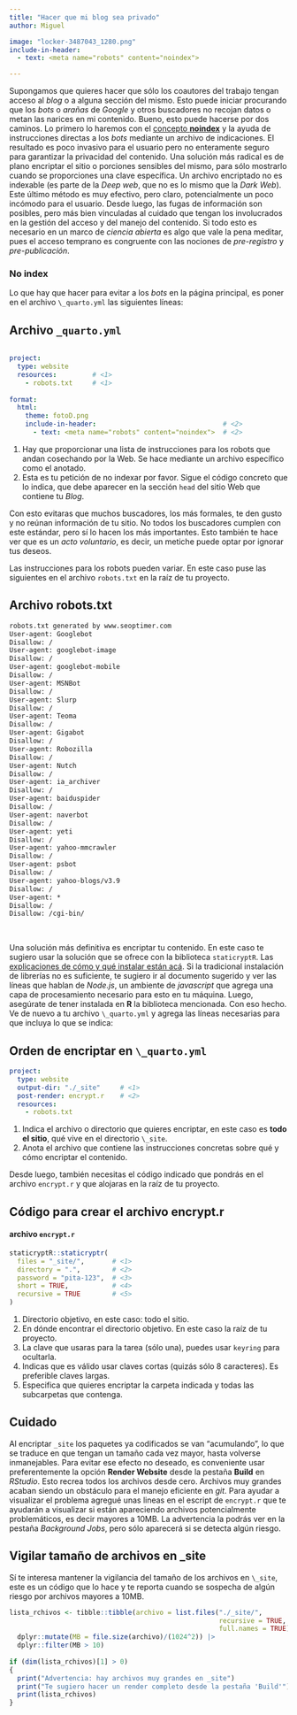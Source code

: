 ```yaml
---
title: "Hacer que mi blog sea privado"
author: Miguel

image: "locker-3487043_1280.png"
include-in-header: 
  - text: <meta name="robots" content="noindex">

---
```


Supongamos que quieres hacer que sólo los coautores del trabajo tengan acceso al _blog_ o a alguna sección del mismo. Esto puede iniciar procurando que los *bots* o *arañas* de *Google* y otros buscadores no recojan datos o metan las narices en mi contenido. Bueno, esto puede hacerse por dos caminos. Lo primero lo haremos con el [concepto **noindex**](https://seranking.com/es/blog/noindex/) y la ayuda de instrucciones directas a los *bots* mediante un archivo de indicaciones. El resultado es poco invasivo para el usuario pero no enteramente seguro para garantizar la privacidad del contenido. Una solución más radical es de plano encriptar el sitio o porciones sensibles del mismo, para sólo mostrarlo cuando se proporciones una clave específica. Un archivo encriptado no es indexable (es parte de la *Deep web*, que no es lo mismo que la *Dark Web*). Este último método es muy efectivo, pero claro, potencialmente un poco incómodo para el usuario. Desde luego, las fugas de información son posibles, pero más bien vinculadas al cuidado que tengan los involucrados en la gestión del acceso y del manejo del contenido. Si todo esto es necesario en un marco de *ciencia abierta* es algo que vale la pena meditar, pues el acceso temprano es congruente con las nociones de *pre-registro* y *pre-publicación*.

### No index

Lo que hay que hacer para evitar a los *bots* en la página principal, es poner en el archivo  `\_quarto.yml` las siguientes líneas:


::: {.callout-tip collapse="true"}
## Archivo `_quarto.yml`

``` yaml

project:
  type: website
  resources:         # <1>
    - robots.txt     # <1>
    
format:
  html:
    theme: fotoD.png
    include-in-header:                                # <2>
      - text: <meta name="robots" content="noindex">  # <2>
```

1. Hay que proporcionar una lista de instrucciones para los robots que andan cosechando por la Web. Se hace mediante un archivo específico como el anotado.
2. Esta es tu petición de  no indexar por favor. Sigue el código concreto que lo indica, que debe aparecer en la sección `head` del sitio Web que contiene tu *Blog*.


:::

Con esto evitaras que muchos buscadores, los más formales, te den gusto y no reúnan información de tu sitio. No todos los buscadores cumplen con este estándar, pero sí lo hacen los más importantes. Esto también te hace ver que es un *acto voluntario*, es decir, un metiche puede optar por ignorar tus deseos.

Las instrucciones para los robots pueden variar. En este caso puse las siguientes en el archivo `robots.txt` en la raíz de tu proyecto.

::: {.callout-tip collapse="true"}
## Archivo robots.txt

``` txt
robots.txt generated by www.seoptimer.com
User-agent: Googlebot
Disallow: /
User-agent: googlebot-image
Disallow: /
User-agent: googlebot-mobile
Disallow: /
User-agent: MSNBot
Disallow: /
User-agent: Slurp
Disallow: /
User-agent: Teoma
Disallow: /
User-agent: Gigabot
Disallow: /
User-agent: Robozilla
Disallow: /
User-agent: Nutch
Disallow: /
User-agent: ia_archiver
Disallow: /
User-agent: baiduspider
Disallow: /
User-agent: naverbot
Disallow: /
User-agent: yeti
Disallow: /
User-agent: yahoo-mmcrawler
Disallow: /
User-agent: psbot
Disallow: /
User-agent: yahoo-blogs/v3.9
Disallow: /
User-agent: *
Disallow: /
Disallow: /cgi-bin/
```
:::

 

Una solución más definitiva es encriptar tu contenido. En este caso te sugiero usar la solución que se ofrece con la biblioteca `staticryptR`. Las [explicaciones de cómo y qué instalar están acá](https://cran.r-project.org/web/packages/staticryptR/readme/README.html). Si la tradicional instalación de librerías no es suficiente, te sugiero ir al documento sugerido y ver las líneas que hablan de *Node.js*, un ambiente de *javascript* que agrega una capa de procesamiento necesario para esto en tu máquina. Luego, asegúrate de tener instalada en **R** la biblioteca mencionada. Con eso hecho. Ve de nuevo a tu archivo `\_quarto.yml` y agrega las líneas necesarias para que incluya lo que se indica:

::: {.callout-tip collapse="true"}
## Orden de encriptar en `\_quarto.yml`

``` yaml
project:
  type: website
  output-dir: "./_site"     # <1>
  post-render: encrypt.r    # <2>
  resources: 
    - robots.txt
```
1. Indica el archivo o directorio que quieres encriptar, en este caso es **todo el sitio**, qué vive en el directorio `\_site`.
2. Anota el archivo que contiene las instrucciones concretas sobre qué y cómo encriptar el contenido.

:::

Desde luego, también necesitas el código indicado que pondrás en el archivo `encrypt.r` y que alojaras en la raíz de tu proyecto.

::: {.callout-tip collapse="true"}
## Código para crear el archivo encrypt.r

#### archivo `encrypt.r`

``` r
staticryptR::staticryptr(
  files = "_site/",       # <1>
  directory = ".",        # <2>
  password = "pita-123",  # <3>
  short = TRUE,           # <4>
  recursive = TRUE        # <5>
)
```

1. Directorio objetivo, en este caso: todo el sitio.
2. En dónde encontrar el directorio objetivo. En este caso la raíz de tu proyecto.
3. La clave que usaras para la tarea (sólo una), puedes usar `keyring` para ocultarla.
4. Indicas que es válido usar claves cortas (quizás sólo 8 caracteres). Es preferible claves largas.
5. Especifica que quieres encriptar la carpeta indicada y todas las subcarpetas que contenga.

:::


## Cuidado

Al encriptar `_site` los paquetes ya codificados se van "acumulando", lo que se traduce en que tengan un tamaño cada vez mayor, hasta volverse inmanejables. Para evitar ese efecto no deseado, es conveniente usar preferentemente la opción **Render Website** desde la pestaña **Build** en *RStudio*. Esto recrea todos los archivos desde cero. Archivos muy grandes acaban siendo un obstáculo para el manejo eficiente en *git*. Para ayudar a visualizar el problema agregué unas lineas en el escript de `encrypt.r` que te ayudarán a visualizar si están apareciendo archivos potencialmente problemáticos, es decir mayores a 10MB. La advertencia la podrás ver en la pestaña *Background Jobs*, pero sólo aparecerá si se detecta algún riesgo.

::: {.callout-tip collapse="true"}
## Vigilar tamaño de archivos en _site

Sí te interesa mantener la vigilancia del tamaño de los archivos en `\_site`, este es un código que lo hace y te reporta cuando se sospecha de algún riesgo por archivos mayores a 10MB.

``` r
lista_rchivos <- tibble::tibble(archivo = list.files("./_site/", 
                                                     recursive = TRUE,
                                                     full.names = TRUE)) |> 
  dplyr::mutate(MB = file.size(archivo)/(1024^2)) |> 
  dplyr::filter(MB > 10)
                                  
if (dim(lista_rchivos)[1] > 0)
{
  print("Advertencia: hay archivos muy grandes en _site")
  print("Te sugiero hacer un render completo desde la pestaña 'Build'")
  print(lista_rchivos)
}

```

:::
